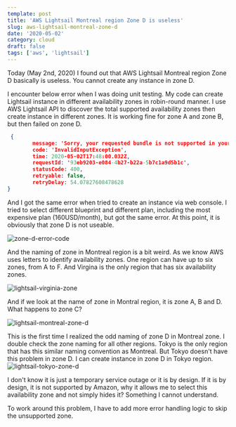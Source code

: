 ```yaml
---
template: post
title: 'AWS Lightsail Montreal region Zone D is useless'
slug: aws-lightsail-montreal-zone-d
date: '2020-05-02'
category: cloud
draft: false
tags: ['aws', 'lightsail']
---
```


Today (May 2nd, 2020) I found out that AWS Lightsail Montreal region Zone D basically is useless. You cannot create any instance in zone D.

I encounter below error when I was doing unit testing. My code can create Lightsail instance in different availability zones in robin-round manner. I use AWS Lightsail API to discover the total supported availability zones then create instance in different zones. It is working fine for zone A and zone B, but then failed on zone D.

```json
 {
        message: 'Sorry, your requested bundle is not supported in your requested Availability Zone. Please retry your request with a different Availability Zone.',
        code: 'InvalidInputException',
        time: 2020-05-02T17:48:00.032Z,
        requestId: '93eb9203-e084-4b27-b22a-5b7c1a9d5b1c',
        statusCode: 400,
        retryable: false,
        retryDelay: 54.07827608478628
}
```

And I got the same error when tried to create an instance via web console. I tried to select different blueprint and different plan, including the most expensive plan (160USD/month), but got the same error. At this point, it is obviously that zone D is not useable.

![zone-d-error-code](/static/2020/2020-05-02-21-49-19.png)

And the naming of zone in Montreal region is a bit weird. As we know AWS uses letters to identify availability zones. One region can have up to six zones, from A to F. And Virgina is the only region that has six availability zones.

![lightsail-virginia-zone](/static/2020/2020-05-02-22-08-03.png)

And if we look at the name of zone in Montral region, it is zone A, B and D. What happens to zone C?

![lightsail-montreal-zone-d](/static/2020/2020-05-02-22-00-11.png)

This is the first time I realized the odd naming of zone D in Montreal zone. I double check the zone naming for all other regions. Tokyo is the only region that has this similar naming convention as Montreal. But Tokyo doesn't have this problem in zone D. I can create instance in zone D in Tokyo region.
![lightsail-tokyo-zone-d](/static/2020/2020-05-02-22-12-47.png)

I don't know it is just a temporary service outage or it is by design. If it is by design, it is not supported by Amazon, why it allows me to select this availability zone and not simply hides it? Something I cannot understand.

To work around this problem, I have to add more error handling logic to skip the unsupported zone.
